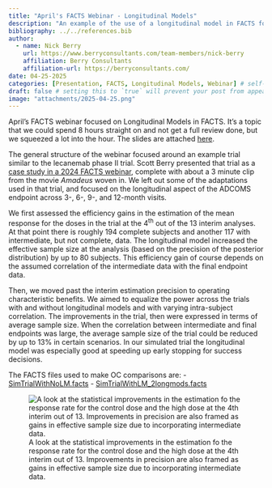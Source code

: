 ```yaml
---
title: "April's FACTS Webinar - Longitudinal Models"
description: "An example of the use of a longitudinal model in FACTS focusing on the statistical efficiencies gained."
bibliography: ../../references.bib
author:
  - name: Nick Berry
    url: https://www.berryconsultants.com/team-members/nick-berry
    affiliation: Berry Consultants
    affiliation-url: https://berryconsultants.com/
date: 04-25-2025
categories: [Presentation, FACTS, Longitudinal Models, Webinar] # self-defined categories
draft: false # setting this to `true` will prevent your post from appearing on your listing page until you're ready!
image: "attachments/2025-04-25.png"
---
```


April's FACTS webinar focused on Longitudinal Models in FACTS. It's a topic that we could spend 8 hours straight on and not get a full review done, but we squeezed a lot into the hour. The slides are attached [here](attachments/2025-04-25-Slides-Longitudinal-Models-in-FACTS.pdf){target="_blank"}.

The general structure of the webinar focused around an example trial similar to the lecanemab phase II trial. Scott Berry presented that trial as a [case study in a 2024 FACTS webinar](https://www.youtube.com/watch?v=9pmRCtbrYfQ), complete with about a 3 minute clip from the movie *Amadeus* woven in. We left out some of the adaptations used in that trial, and focused on the longitudinal aspect of the ADCOMS endpoint across 3-, 6-, 9-, and 12-month visits.

We first assessed the efficiency gains in the estimation of the mean response for the doses in the trial at the 4^th^ out of the 13 interim analyses. At that point there is roughly 194 complete subjects and another 117 with intermediate, but not complete, data. The longitudinal model increased the effective sample size at the analysis (based on the precision of the posterior distribution) by up to 80 subjects. This efficiency gain of course depends on the assumed correlation of the intermediate data with the final endpoint data.

Then, we moved past the interim estimation precision to operating characteristic benefits. We aimed to equalize the power across the trials with and without longitudinal models and with varying intra-subject correlation. The improvements in the trial, then were expressed in terms of average sample size. When the correlation between intermediate and final endpoints was large, the average sample size of the trial could be reduced by up to 13% in certain scenarios. In our simulated trial the longitudinal model was especially good at speeding up early stopping for success decisions.

The FACTS files used to make OC comparisons are:
- [SimTrialWithNoLM.facts](attachments/2025-04-25-SimTrialWithNoLM.facts){target="_blank"}
- [SimTrialWithLM_2longmods.facts](attachments/2025-04-25-SimTrialWithLM_2longmods.facts){target="_blank"}

![A look at the statistical improvements in the estimation fo the response rate for the control dose and the high dose at the 4th interim out of 13. Improvements in precision are also framed as gains in effective sample size due to incorporating intermediate data.](attachments/2025-04-25.png){#fig-fig1}